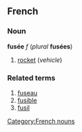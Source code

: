 ==French==
===Noun===
'''fusée''' ''f'' (''plural'' '''fusées''')

#[[rocket]] (''vehicle'')

===Related terms===
#[[fuseau]]
#[[fusible]]
#[[fusil]]

[[Category:French nouns]]
